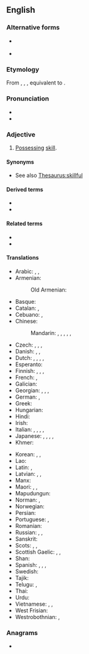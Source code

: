 ==English==

===Alternative forms===
* {{l|en|skilfull}} {{q|obsolete}}
* {{q|Commonwealth English}} {{l|en|skilful}}

===Etymology===
From {{der|en|enm|skilful}}, {{m|enm|skylfull}}, {{m|snm|scelvol}}, equivalent to {{suffix|en|skill|ful|nocat=1}}.

===Pronunciation===
* {{audio|en|en-us-skilful.ogg|Audio (US)}}
* {{IPA|en|/ˈskɪl.fəl/|[ˈskɪɫ.fəɫ]}}

===Adjective===
{{en-adj}}

# {{lb|en|American spelling}} [[possess|Possessing]] [[skill]].

====Synonyms====
* See also [[Thesaurus:skillful]]

====Derived terms====
* {{l|en|skillfully}}
* {{l|en|skillfulness}}

====Related terms====
* {{l|en|skill}}
* {{l|en|skilled}}

====Translations====
{{trans-top|possessing skill, skilled}}
* Arabic: {{t|ar|مَاهِر}}, {{t|ar|حَاذِق}}, {{t+|ar|بَارِع}}
* Armenian: {{t+|hy|ճարտար}}
*: Old Armenian: {{t|xcl|գէտ}}
* Basque: {{t|eu|trebe}}
* Catalan: {{t+|ca|hàbil|m|f}}, {{t+|ca|destre}}
* Cebuano: {{t|ceb|maayo}}, {{t|ceb|hanas}}
* Chinese:
*: Mandarin: {{t+|cmn|熟練|sc=Hani}}, {{t+|cmn|熟练|tr=shúliàn|sc=Hani}}, {{t+|cmn|嫻熟|sc=Hani}}, {{t+|cmn|娴熟|tr=xiánshú|sc=Hani}}, {{t+|cmn|擅長|sc=Hani}}, {{t+|cmn|擅长|tr=shàncháng|sc=Hani}}
* Czech: {{t+|cs|dovedný}}, {{t+|cs|obratný}}, {{t|cs|zručný}}, {{t+|cs|šikovný}}
* Danish: {{t|da|skikket}}, {{t+|da|behændig}}, {{t+|da|dygtig}}
* Dutch: {{t+|nl|bedreven}}, {{t+|nl|vaardig}}, {{t+|nl|geschoold}}, {{t+|nl|geschikt}}, {{t+|nl|bekwaam}}
* Esperanto: {{t|eo|lerta}}
* Finnish: {{t+|fi|taitava}}, {{t+|fi|taidokas}}, {{t+|fi|lahjakas}}, {{t+|fi|etevä}}
* French: {{t+|fr|habile}}, {{t+|fr|adroit}}
* Galician: {{t|gl|xeitoso|m}}
* Georgian: {{t|ka|მოხერხებული}}, {{t|ka|მარჯვე}}, {{t|ka|გაწაფული}}, {{t|ka|ოსტატური}}
* German: {{t+|de|geschickt}}, {{t+|de|gewandt}}
* Greek: {{t+|el|επιδέξιος}}
* Hungarian: {{t+|hu|ügyes}}
* Hindi: {{t+|hi|माहिर|sc=Deva}}
* Irish: {{t|ga|sciliúil}}
* Italian: {{t+|it|esperto}}, {{t+|it|destro}}, {{t+|it|provetto}}, {{t+|it|abile}}, {{t+|it|pratico}}
* Japanese: {{t+|ja|上手|tr=じょうず, jōzu}}, <!-- one of them is superfluous -->{{t+|ja|上手|tr=じょうずな, jōzu na|alt=上手な|sc=Jpan}}, {{t+|ja|得意|tr=とくい, tokui}}, {{t+|ja|熟練|tr=じゅくれん, jukuren}}, {{t+|ja|うまい|tr=umai|sc=Jpan}}
* Khmer: {{t-needed|km}}
{{trans-mid}}
* Korean: {{t+|ko|잘하다}}, {{t|ko|능숙하다}}, {{t|ko|[[수]] [[있다|있는]]}} {{qualifier|follows a future determiner "-l" of verbs}}
* Lao: {{t+|lo|ເກັ່ງ}}
* Latin: {{t|la|perītus}}, {{t|la|sollers}}
* Latvian: {{t|lv|veikls}}, {{t|lv|izdarīgs}}, {{t|lv|izmanīgs}}
* Manx: {{t|gv|aghtal}}
* Maori: {{t|mi|ringa rehe}}, {{t|mi|kaiaka}}, {{t|mi|raka }}
* Mapudungun: {{t|arn|trüf}}
* Norman: {{t|nrf|scouotre|m|f}}, {{t|nrf|mannigat}}
* Norwegian: {{t|no|skikket}}
* Persian: {{t+|fa|ماهر|tr=mâher}}
* Portuguese: {{t+|pt|talentoso}}, {{t+|pt|habilidoso}}
* Romanian: {{t+|ro|priceput|m}}
* Russian: {{t+|ru|иску́сный}}, {{t+|ru|уме́лый}}, {{qualifier|dexterous}} {{t+|ru|ло́вкий}}
* Sanskrit: {{t+|sa|ऋभु}}
* Scots: {{t|sco|canny}}, {{t|sco|handy}}, {{t|sco|knackie}}
* Scottish Gaelic: {{t|gd|làmhach}}, {{t|gd|teòma}}, {{t|gd|sgileil}}
* Shan: {{t|shn|ၵတ်ႉၶႅၼ်ႇ}}
* Spanish: {{t+|es|ducho}}, {{t+|es|hábil}}, {{t+|es|habilidoso|m}}, {{t+|es|mañoso}}
* Swedish: {{t+|sv|skicklig}}
* Tajik: {{t+|tg|моҳир}}
* Telugu: {{t|te|ఆరితేరిన|sc=Telu}}, {{t|te|చేయితిరిగిన|sc=Telu}}
* Thai: {{t+|th|เก่ง}}
* Urdu: {{t|ur|ماہر|tr=māhir}}
* Vietnamese: {{t+|vi|giỏi}}, {{t+|vi|khéo léo}}, {{t+|vi|khéo}}
* West Frisian: {{t|fy|betûft}}
* Westrobothnian: {{t|gmq-bot|hent}}, {{t|gmq-bot|tåma}}
{{trans-bottom}}

===Anagrams===
* {{anagrams|en|a=fiklllsu|skilfull}}